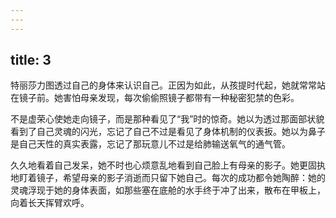 ```yaml
---
---
---
```

title: 3
---



特丽莎力图透过自己的身体来认识自己。正因为如此，从孩提时代起，她就常常站在镜子前。她害怕母亲发现，每次偷偷照镜子都带有一种秘密犯禁的色彩。

不是虚荣心使她走向镜子，而是那种看见了“我”时的惊奇。她以为透过那面部状貌看到了自己灵魂的闪光，忘记了自己不过是看见了身体机制的仪表扳。她以为鼻子是自己天性的真实表露，忘记了那玩意儿不过是给肺输送氧气的通气管。

久久地看着自己发呆，她不时也心烦意乱地看到自己脸上有母亲的影子。她更固执地盯着镜子，希望母亲的影子消逝而只留下她自己。每次的成功都令她陶醉：她的灵魂浮现于她的身体表面，如那些塞在底舱的水手终于冲了出来，散布在甲板上，向着长天挥臂欢呼。